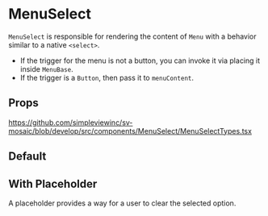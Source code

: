 
<Meta title="MenuSelect/Readme"/>

# MenuSelect

`MenuSelect` is responsible for rendering the content of `Menu` with a behavior similar to a native `<select>`.

* If the trigger for the menu is not a button, you can invoke it via placing it inside `MenuBase`.
* If the trigger is a `Button`, then pass it to `menuContent`.

## Props

https://github.com/simpleviewinc/sv-mosaic/blob/develop/src/components/MenuSelect/MenuSelectTypes.tsx

## Default

<Preview withSource="none">
	<stories.example/>
</Preview>

## With Placeholder

A placeholder provides a way for a user to clear the selected option.

<Preview withSource="none">
	<stories.withPlaceholder/>
</Preview>